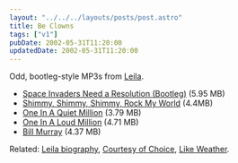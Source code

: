 ```yaml
---
layout: "../../../layouts/posts/post.astro"
title: Be Clowns
tags: ["v1"]
pubDate: 2002-05-31T11:20:00
updatedDate: 2002-05-31T11:20:00
---
```


Odd, bootleg-style MP3s from [Leila][1].

- [Space Invaders Need a Resolution (Bootleg)][2] (5.95 MB)
- [Shimmy, Shimmy, Shimmy, Rock My World][3] (4.4MB)
- [One In A Quiet Million][4] (3.79 MB)
- [One In A Loud Million][5] (4.71 MB)
- [Bill Murray][6] (4.37 MB)

Related: [Leila biography][7], [Courtesy of Choice][8], [Like Weather][9].

[1]: http://www.leilamusic.co.uk/ "official Leila website (warning: background music!)"
[2]: http://www.leilamusic.co.uk/(DJ)%20Leila-spaceinvaders%20need%20a%20resolution.mp3 "Leila - Space Invaders Need a Resolution (Bootleg) (Aaliyah?)"
[3]: http://www.leilamusic.co.uk/shimmy,%20shimmy,%20shimmy,%20rock%20my%20world.mp3 "Leila - Shimmy, Shimmy, Shimmy, Rock My World (Michael Jackson & O.D.B.?)"
[4]: http://www.leilamusic.co.uk/-aaliyah%20-%20one%20in%20a%20quiet%20million.mp3 "Leila - One In A Quiet Million (Aaliyah?)"
[5]: http://www.leilamusic.co.uk/-aaliyah-one%20in%20a%20loud%20million.mp3 "Leila - One In A Loud Million (Aaliyah?)"
[6]: http://www.leilamusic.co.uk/leila%20-%20bill%20murray.mp3 "Leila - Bill Murray"
[7]: http://www.leilamusic.co.uk/htm%20files/biogfaq.htm "Leila biography (warning: background music!)"
[8]: http://www.amazon.co.uk/exec/obidos/ASIN/B00004YL18/ohsky "Leila's Courtesy of Choice on amazon.co.uk"
[9]: http://www.amazon.co.uk/exec/obidos/ASIN/B00000G5A8/ohsky "Leila's Like Weather on amazon.co.uk"
